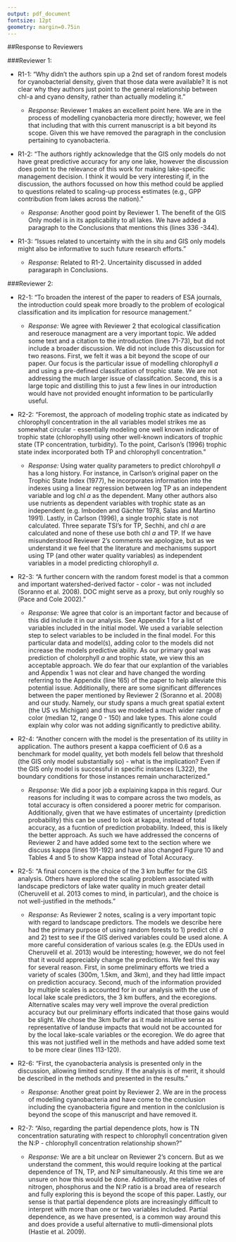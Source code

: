 ```yaml
---
output: pdf_document
fontsize: 12pt
geometry: margin=0.75in
---
```


##Response to Reviewers

###Reviewer 1: 

- R1-1: "Why didn't the authors spin up a 2nd set of random forest models for cyanobacterial density, given that those data were available? It is not clear why they authors just point to the general relationship between chl-a and cyano density, rather than actually modeling it."

    - *Response:* Reviewer 1 makes an excellent point here.  We are in the process of modelling cyanobacteria more directly; however, we feel that including that with this current manuscript is a bit beyond its scope.  Given this we have removed the paragraph in the conclusion pertaining to cyanobacteria. 
    
- R1-2: "The authors rightly acknowledge that the GIS only models do not have great predictive accuracy for any one lake, however the discussion does point to the relevance of this work for making lake-specific management decision. I think it would be very interesting if, in the discussion, the authors focussed on how this method could be applied to questions related to scaling-up process estimates (e.g., GPP contribution from lakes across the nation). "

    - *Response:* Another good point by Reviewer 1.  The benefit of the GIS Only model is in its applicability to all lakes.  We have added a paragraph to the Conclusions that mentions this (lines 336 -344).
    
- R1-3: "Issues related to uncertainty with the in situ and GIS only models might also be informative to such future research efforts. "

    - *Response:* Related to R1-2.  Uncertainity discussed in added paragaraph in Conclusions.
    
###Reviewer 2:

- R2-1: "To broaden the interest of the paper to readers of ESA journals, the introduction could speak more broadly to the problem of ecological classification and its implication for resource management."

    - *Response:* We agree with Reviewer 2 that ecological classification and reserouce managment are a very important topic.  We added some text and a citation to the introduction (lines 71-73), but did not include a broader discussion.  We did not include this discussion for two reasons.  First, we felt it was a bit beyond the scope of our paper.  Our focus is the particular issue of modelling chlorophyll *a* and using a pre-defined classifcation of trophic state.  We are not addressing the much larger issue of classifcation.  Second, this is a large topic and distilling this to just a few lines in our introduction would have not provided enought information to be particularlly useful.

- R2-2: "Foremost, the approach of modeling trophic state as indicated by chlorophyll concentration in the all variables model strikes me as somewhat circular - essentially modeling one well known indicator of trophic state (chlorophyll) using other well-known indicators of trophic state (TP concentration, turbidity). To the point, Carlson's (1996) trophic state index incorporated both TP and chlorophyll concentration. "

    - *Response:* Using water quality parameters to predict chlorohpyll *a* has a long history.  For instance, in Carlson's original paper on the Trophic State Index (1977), he incorporates information into the indexes using a linear regression between log TP as an independent variable and log chl *a* as the dependent.  Many other authors also use nutrients as dependent variables with trophic state as an independent (e.g. Imboden and Gächter 1978, Salas and Martino 1991).  Lastly, in Carlson (1996), a single trophic state is not calculated.  Three separate TSI's for TP, Sechhi, and chl *a* are calculated and none of these use both chl *a* and TP.  If we have misunderstood Reviewer 2's comments we apologize, but as we understand it we feel that the literature and mechanisms support using TP (and other water quality variables) as independent variables in a model predicting chlorophyll *a*. 

- R2-3: "A further concern with the random forest model is that a common and important watershed-derived factor - color - was not included (Soranno et al. 2008). DOC might serve as a proxy, but only roughly so (Pace and Cole 2002). "

    - *Response:* We agree that color is an important factor and because of this did include it in our analysis.  See Appendix 1 for a list of variables included in the initial model.  We used a variable selection step to select variables to be included in the final model.  For this particular data and model(s), adding color to the models did not increase the models predictive ability.  As our primary goal was prediction of cholorphyll *a* and trophic state, we view this an acceptable approach.  We do fear that our explantion of the variables and Appendix 1 was not clear and have changed the wording referring to the Appendix (line 165) of the paper to help alleviate this potential issue. Additionally, there are some significant differences between the paper mentioned by Reviewer 2 (Soranno et al. 2008) and our study.  Namely, our study spans a much great spatial extent (the US vs Michigan) and thus we modeled a much wider range of color (median 12, range 0 - 150) and lake types.  This alone could explain why color was not adding significantly to predictive ability.    

- R2-4: "Another concern with the model is the presentation of its utility in application. The authors present a kappa coefficient of 0.6 as a benchmark for model quality, yet both models fell below that threshold (the GIS only model substantially so) - what is the implication? Even if the GIS only model is successful in specific instances (L322), the boundary conditions for those instances remain uncharacterized."

    - *Response:* We did a poor job a explaining kappa in this regard.  Our reasons for including it was to compare across the two models, as total accuracy is often considered a poorer metric for comparison.  Additionally, given that we have estimates of uncertainty (prediction probability) this can be used to look at kappa, instead of total accuracy, as a fucntion of prediction probability.  Indeed, this is likely the better approach.  As such we have addressed the concerns of Reviewer 2 and have added some text to the section where we discuss kappa (lines 191-192) and have also changed Figure 10 and Tables 4 and 5 to show Kappa instead of Total Accuracy.     

- R2-5: "A final concern is the choice of the 3 km buffer for the GIS analysis. Others have explored the scaling problem associated with landscape predictors of lake water quality in much greater detail (Cheruvelil et al. 2013 comes to mind, in particular), and the choice is not well-justified in the methods."

    - *Response:* As Reviewer 2 notes, scaling is a very important topic with regard to landscape predictors.  The models we describe here had the primary purpose of using random forests to 1) predict chl *a* and 2) test to see if the GIS derived variables could be used alone.  A more careful consideration of various scales (e.g. the EDUs used in Cheruvelil et al. 2013) would be interesting; however, we do not feel that it would appreciably change the predictions.  We feel this way for several reason.  First, in some preliminary efforts we tried a variety of scales (300m, 1.5km, and 3km), and they had little impact on prediction accuracy.  Second, much of the information provided by multiple scales is accounted for in our analysis with the use of local lake scale predictors, the 3 km buffers, and the ecoregions.  Alternative scales may very well improve the overal prediction accuracy but our preliminary efforts indicated that those gains would be slight.  We chose the 3km buffer as it made intuitive sense as representative of landuse impacts that would not be accounted for by the local lake-scale variables or the ecoregion.  We do agree that this was not justified well in the methods and have added some text to be more clear (lines 113-120).  

- R2-6: "First, the cyanobacteria analysis is presented only in the discussion, allowing limited scrutiny. If the analysis is of merit, it should be described in the methods and presented in the results."

    - *Response:* Another great point by Reviewer 2.  We are in the process of modelling cyanobacteria and have come to the conclusion including the cyanobacteria figure and mention in the conlclusion is beyond the scope of this manuscript and have removed it.  

- R2-7: "Also, regarding the partial dependence plots, how is TN concentration saturating with respect to chlorophyll concentration given the N:P - chlorophyll concentration relationship shown?"

    - *Response:*  We are a bit unclear on Reviewer 2's concern.  But as we understand the comment, this would require looking at the partical dependence of TN, TP, and N:P simultaneously. At this time we are unsure on how this would be done.  Additionally, the relative roles of nitrogen, phosphorus and the N:P ratio is a broad area of research and fully exploring this is beyond the scope of this paper.  Lastly, our sense is that partial dependence plots are increasingly difficult to interpret with more than one or two variables included.  Partial dependence, as we have presented, is a common way around this and does provide a useful alternative to mutli-dimensional plots (Hastie et al. 2009). 
